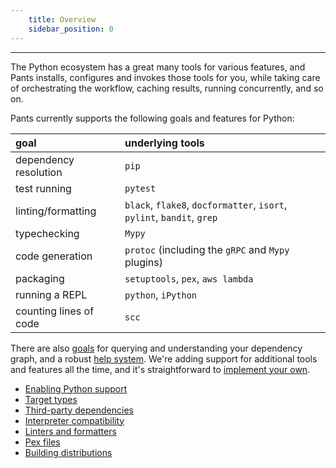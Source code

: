 ```yaml
---
    title: Overview
    sidebar_position: 0
---
```


---

The Python ecosystem has a great many tools for various features, and Pants installs, configures and invokes those tools for you, while taking care of orchestrating the workflow, caching results, running concurrently, and so on.

Pants currently supports the following goals and features for Python:

| goal                   | underlying tools                                                       |
| :--------------------- | :--------------------------------------------------------------------- |
| dependency resolution  | `pip`                                                                  |
| test running           | `pytest`                                                               |
| linting/formatting     | `black`, `flake8`, `docformatter`, `isort`, `pylint`, `bandit`, `grep` |
| typechecking           | `Mypy`                                                                 |
| code generation        | `protoc` (including the `gRPC` and `Mypy` plugins)                     |
| packaging              | `setuptools`, `pex`, `aws lambda`                                      |
| running a REPL         | `python`, `iPython`                                                    |
| counting lines of code | `scc`                                                                  |

There are also [goals](../../using-pants/project-introspection.mdx) for querying and understanding your dependency graph, and a robust [help system](../../using-pants/command-line-help.mdx). We're adding support for additional tools and features all the time, and it's straightforward to [implement your own](../../writing-plugins/overview.mdx).

- [Enabling Python support](./enabling-python-support.mdx)
- [Target types](./target-types.mdx)
- [Third-party dependencies](./third-party-dependencies.mdx)
- [Interpreter compatibility](./interpreter-compatibility.mdx)
- [Linters and formatters](./linters-and-formatters.mdx)
- [Pex files](./pex-files.mdx)
- [Building distributions](./building-distributions.mdx)
